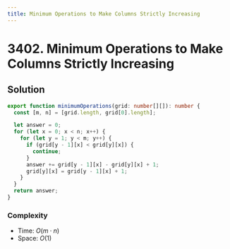 ```yaml
---
title: Minimum Operations to Make Columns Strictly Increasing
---
```


# 3402. Minimum Operations to Make Columns Strictly Increasing

<Badges>
  <LevelBadge level="easy" />
</Badges>

## Solution

```typescript filename="solution.ts" copy
export function minimumOperations(grid: number[][]): number {
  const [m, n] = [grid.length, grid[0].length];

  let answer = 0;
  for (let x = 0; x < n; x++) {
    for (let y = 1; y < m; y++) {
      if (grid[y - 1][x] < grid[y][x]) {
        continue;
      }
      answer += grid[y - 1][x] - grid[y][x] + 1;
      grid[y][x] = grid[y - 1][x] + 1;
    }
  }
  return answer;
}
```

### Complexity

- Time: $O(m \cdot n)$
- Space: $O(1)$

<ProblemLink
  codingSite="leetcode"
  href="https://leetcode.com/problems/minimum-operations-to-make-columns-strictly-increasing"
  title="Minimum Operations to Make Columns Strictly Increasing"
/>
